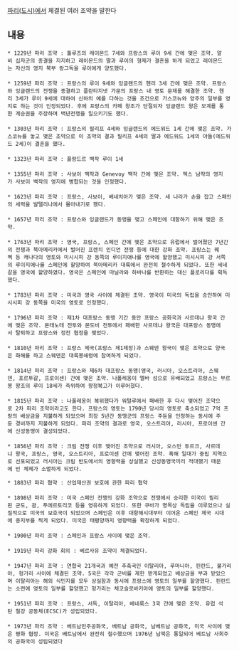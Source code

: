 [[파리(도시)]]에서 체결된 여러 조약을 말한다

== 내용 ==
 * 1229년 파리 조약 : 툴루즈의 레이몬드 7세와 프랑스의 루이 9세 간에 맺은 조약. 알비 십자군의 종결을 지지하고 레이몬드의 딸과 루이의 형제가 결혼을 하게 되었고 레이몬드는 자신의 영지 북부 랑그독을 루이에게 양도했다.
 
 * 1259년 파리 조약 : 프랑스의 루이 9세와 잉글랜드의 헨리 3세 간에 맺은 조약. 프랑스와 잉글랜드의 전쟁을 종결하고 플란타지넷 가문의 프랑스 내 영토 문제를 해결한 조약. 헨리 3세가 루이 9세에 대하여 신하의 예를 다하는 것을 조건으로 가스코뉴와 앙주의 일부를 영지로 하는 것이 인정되었다. 후에 프랑스의 카페 왕조가 단절되자 잉글랜드 왕은 모계를 통한 계승권을 주장하며 백년전쟁을 일으키기도 했다.
 
 * 1303년 파리 조약 : 프랑스의 필리프 4세와 잉글랜드의 에드워드 1세 간에 맺은 조약. 가스코뉴를 놓고 맺은 조약으로 이 조약의 결과 필리프 4세의 딸과 에드워드 1세의 아들(에드워드 2세)이 결혼을 했다.
 
 * 1323년 파리 조약 : 플랑드르 백작 루이 1세
 
 * 1355년 파리 조약 : 사보이 백작과 Genevoy 백작 간에 맺은 조약. 젝스 남작의 영지가 사보이 백작의 영지에 병합되는 것을 인정했다.
 
 * 1623년 파리 조약 : 프랑스, 사보이, 베네치아가 맺은 조약. 세 나라가 손을 잡고 스페인의 세력을 발텔리나에서 몰아내기로 했다.
 
 * 1657년 파리 조약 : 프랑스와 잉글랜드가 동맹을 맺고 스페인에 대항하기 위해 맺은 조약.
 
 * 1763년 파리 조약 : 영국, 프랑스, 스페인 간에 맺은 조약으로 유럽에서 벌어졌던 7년간의 전쟁과 북아메리카에서 벌어진 프렌치 인디언 전쟁 등에 대한 강화 조약. 프랑스는 퀘벡 등 캐나다의 영토와 미시시피 강 동쪽의 루이지애나를 영국에 할양했고 미시시피 강 서쪽의 루이지애나를 스페인에 할양하여 북아메리카 대륙에서 완전히 철수하게 되었다. 또한 세네갈을 영국에 할양하였다. 영국은 스페인에 마닐라와 하바나를 반환하는 대신 플로리다를 획득했다.
 
 * 1783년 파리 조약 : 미국과 영국 사이에 체결된 조약. 영국이 미국의 독립을 승인하여 미시시피 강 동쪽을 미국의 영토로 인정했다.
 
 * 1796년 파리 조약 : 제1차 대프랑스 동맹 기간 동안 프랑스 공화국과 사르데냐 왕국 간에 맺은 조약. 몬테노테 전투와 몬도비 전투에서 패배한 사르데냐 왕국은 대프랑스 동맹에서 탈퇴하고 프랑스와 정전 협정을 맺었다.
 
 * 1810년 파리 조약 : 프랑스 제국(프랑스 제1제정)과 스웨덴 왕국이 맺은 조약으로 양국은 화해를 하고 스웨덴은 대륙봉쇄령에 참여하게 되었다.
 
 * 1814년 파리 조약 : 프랑스와 제6차 대프랑스 동맹(영국, 러시아, 오스트리아, 스웨덴, 포르투갈, 프로이센) 간에 맺은 조약. 나폴레옹이 엘바 섬으로 유배되었고 프랑스는 부르봉 왕조의 루이 18세가 즉위하여 왕정복고가 이루어졌다.
 
 * 1815년 파리 조약 : 나폴레옹이 복위했다가 워털루에서 패배한 후 다시 맺어진 조약으로 2차 파리 조약이라고도 한다. 프랑스의 영토는 1790년 당시의 영토로 축소되었고 7억 프랑의 배상금을 지불하게 되었으며 최장 5년간 동맹군의 프랑스 주둔을 인정하는 동시에 주둔 경비까지 지불하게 되었다. 파리 조약의 결과로 영국, 오스트리아, 러시아, 프로이센 간에 신성동맹이 결성되었다.
 
 * 1856년 파리 조약 : 크림 전쟁 이후 맺어진 조약으로 러시아, 오스만 투르크, 사르데냐 왕국, 프랑스, 영국, 오스트리아, 프로이센 간에 맺어진 조약. 흑해 일대가 중립 지역으로 선포되었고 러시아는 크림 반도에서의 영향력을 상실했고 신성동맹국끼리 적대했기 때문에 빈 체제가 소멸하게 되었다.

 * 1883년 파리 협약 : 산업재산권 보호에 관한 파리 협약
 
 * 1898년 파리 조약 : 미국 스페인 전쟁의 강화 조약으로 전쟁에서 승리한 미국이 필리핀 군도, 괌, 푸에르토리코 등을 영유하게 되었다. 또한 쿠바가 명목상 독립을 이루었으나 실질적으로 미국의 보호국이 되었으며 스페인은 이후 대항해시대부터 이어온 스페인 제국 시대에 종지부를 찍게 되었다. 미국은 태평양까지 영향력을 확장하게 되었다.
 
 * 1900년 파리 조약 : 스페인과 프랑스 사이에 맺은 조약.
 
 * 1919년 파리 강화 회의 : 베르사유 조약이 체결되었다.
 
 * 1947년 파리 조약 : 연합국 21개국과 예전 추축국인 이탈리아, 루마니아, 핀란드, 불가리아, 헝가리 사이에 체결된 조약. 5국은 각각 군비를 제한 받게되었고 배상금을 부과 받았으며 이탈리아는 해외 식민지를 모두 상실함과 동시에 프랑스에 영토의 일부를 할양했다. 핀란드는 소련에 영토의 일부를 할양했고 헝가리는 체코슬로바키아에 영토의 일부를 할양했다.
 
 * 1951년 파리 조약 : 프랑스, 서독, 이탈리아, 베네룩스 3국 간에 맺은 조약. 유럽 석탄 철강 공동체(ECSC)가 성립되었다.
 
 * 1973년 파리 조약 : 베트남민주공화국, 베트남 공화국, 남베트남 공화국, 미국 사이에 맺은 평화 협정. 미국은 베트남에서 완전히 철수했으며 1976년 남북은 통일되어 베트남 사회주의 공화국이 성립되었다
